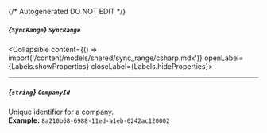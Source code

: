 {/* Autogenerated DO NOT EDIT  */}

##### *{`SyncRange`}* `SyncRange`
<Collapsible content={() => import('/content/models/shared/sync_range/csharp.mdx')} openLabel={Labels.showProperties} closeLabel={Labels.hideProperties}>
</Collapsible>

---
##### *{`string`}* `CompanyId`
Unique identifier for a company.
<br/>
**Example:** `8a210b68-6988-11ed-a1eb-0242ac120002`



